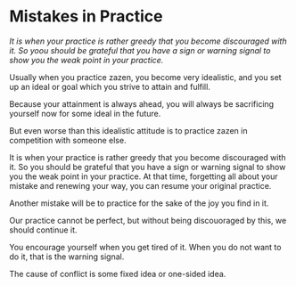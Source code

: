 # Mistakes in Practice

_It is when your practice is rather greedy that you become discouraged with it. So yoou should be grateful that you have a sign or warning signal to show you the weak point in your practice._

Usually when you practice zazen, you become very idealistic, and you set up an ideal or goal which you strive to attain and fulfill.

Because your attainment is always ahead, you will always be sacrificing yourself now for some ideal in the future.

But even worse than this idealistic attitude is to practice zazen in competition with someone else.

It is when your practice is rather greedy that you become discouraged with it. So you should be grateful that you have a sign or warning signal to show you the weak point in your practice. At that time, forgetting all about your mistake and renewing your way, you can resume your original practice.

Another mistake will be to practice for the sake of the joy you find in it.

Our practice cannot be perfect, but without being discouoraged by this, we should continue it.

You encourage yourself when you get tired of it. When you do not want to do it, that is the warning signal.

The cause of conflict is some fixed idea or one-sided idea.
